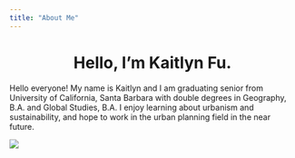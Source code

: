 ```yaml
---
title: "About Me"
---
```

  
<center>
# Hello, I'm Kaitlyn Fu. 
 
</center>
  
Hello everyone! My name is Kaitlyn and I am graduating senior from University of California, Santa Barbara with double degrees in Geography, B.A. and Global Studies, B.A. I enjoy learning about urbanism and sustainability, and hope to work in the urban planning field in the near future.  

![](home/github/kaitlynf.github.io/github pic.png)


